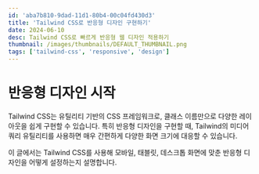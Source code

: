 ```yaml
---
id: 'aba7b810-9dad-11d1-80b4-00c04fd430d3'
title: 'Tailwind CSS로 반응형 디자인 구현하기'
date: 2024-06-10
desc: Tailwind CSS로 빠르게 반응형 웹 디자인 적용하기
thumbnail: /images/thumbnails/DEFAULT_THUMBNAIL.png
tags: ['tailwind-css', 'responsive', 'design']
---
```


# 반응형 디자인 시작

Tailwind CSS는 유틸리티 기반의 CSS 프레임워크로, 클래스 이름만으로 다양한 레이아웃을 쉽게 구현할 수 있습니다. 특히 반응형 디자인을 구현할 때, Tailwind의 미디어 쿼리 유틸리티를 사용하면 매우 간편하게 다양한 화면 크기에 대응할 수 있습니다.

이 글에서는 Tailwind CSS를 사용해 모바일, 태블릿, 데스크톱 화면에 맞춘 반응형 디자인을 어떻게 설정하는지 설명합니다.
